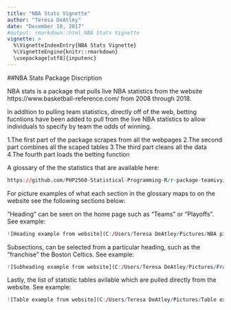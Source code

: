 ```yaml
---
title: "NBA Stats Vignette"
author: "Teresa DeAtley"
date: "December 10, 2017"
#output: rmarkdown::html_NBA Stats Vignette
vignette: >
  %\VignetteIndexEntry{NBA Stats Vignette}
  %\VignetteEngine{knitr::rmarkdown}
  \usepackage[utf8]{inputenc}
---
```


##NBA Stats Package Discription

NBA stats is a package that pulls live NBA statistics from the website https://www.basketball-reference.com/ from 2008 through 2018.

In addition to pulling team statistics, directly off of the web, betting fucntions have been added to pull from the live NBA statistics to allow individuals to specify by team the odds of winning. 

1.The first part of the package scrapes from all the webpages
2.The second part combines all the scaped tables
3.The third part cleans all the data
4.The fourth part loads the betting function


A glossary of the the statistics that are available here:
```r
https://github.com/PHP2560-Statistical-Programming-R/r-package-teamivy/Tablesforwebscraping.docx
```

For picture examples of what each section in the glossary maps to on the website see the following sections below:

"Heading" can be seen on the home page such as "Teams" or "Playoffs". See example:
```r
![Heading example from website](C:/Users/Teresa DeAtley/Pictures/NBA picture)
```

Subsections, can be selected from a particular heading, such as the "franchise" the Boston Celtics. See example:
```r
![Subheading example from website](C:/Users/Teresa DeAtley/Pictures/Franchise page)
```

Lastly, the list of statistic tables avilable which are pulled directly from the website. See example:
```r
![Table example from website](C:/Users/Teresa DeAtley/Pictures/Table example)
```





